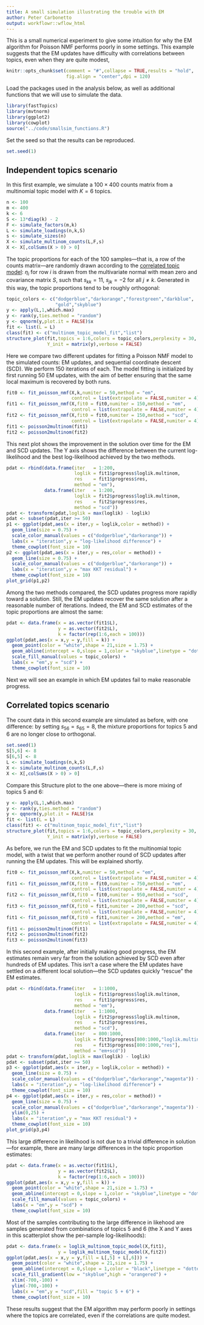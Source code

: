 ```yaml
---
title: A small simulation illustrating the trouble with EM
author: Peter Carbonetto
output: workflowr::wflow_html
---
```


This is a small numerical experiment to give some intuition for why
the EM algorithm for Poisson NMF performs poorly in some settings.
This example suggests that the EM updates have difficulty with
correlations between topics, even when they are quite modest,

```r
knitr::opts_chunk$set(comment = "#",collapse = TRUE,results = "hold",
                      fig.align = "center",dpi = 120)
```

Load the packages used in the analysis below, as well as additional
functions that we will use to simulate the data.

```r
library(fastTopics)
library(mvtnorm)
library(ggplot2)
library(cowplot)
source("../code/smallsim_functions.R")
```

Set the seed so that the results can be reproduced.

```r
set.seed(1)
```

Independent topics scenario
---------------------------

In this first example, we simulate a $100 \times 400$ counts matrix
from a multinomial topic model with $K = 6$ topics.

```r
n <- 100
m <- 400
k <- 6
S <- 13*diag(k) - 2
F <- simulate_factors(m,k)
L <- simulate_loadings(n,k,S)
s <- simulate_sizes(n)
X <- simulate_multinom_counts(L,F,s)
X <- X[,colSums(X > 0) > 0]
```

The topic proportions for each of the 100 samples---that is, a row of
the counts matrix---are randomly drawn according to the
[correlated topic model](https://doi.org/10.1214/07-AOAS114): $\eta_i$
for row $i$ is drawn from the multivariate normal with mean zero and
covariance matrix $S$, such that $s_{kk} = 11$, $s_{jk} = -2$ for all
$j \neq k$. Generated in this way, the topic proportions tend to be
roughly orthogonal:

```r
topic_colors <- c("dodgerblue","darkorange","forestgreen","darkblue",
                  "gold","skyblue")
y <- apply(L,1,which.max)
y <- rank(y,ties.method = "random")
y <- qqnorm(y,plot.it = FALSE)$x
fit <- list(L = L)
class(fit) <- c("multinom_topic_model_fit","list")
structure_plot(fit,topics = 1:6,colors = topic_colors,perplexity = 30,
               Y_init = matrix(y),verbose = FALSE)
```

Here we compare two different updates for fitting a Poisson NMF model
to the simulated counts: EM updates, and sequential coordinate descent
(SCD). We perform 150 iterations of each. The model fitting is
initialized by first running 50 EM updates, with the aim of better
ensuring that the same local maximum is recovered by both runs.

```r
fit0 <- fit_poisson_nmf(X,k,numiter = 50,method = "em",
                        control = list(extrapolate = FALSE,numiter = 4))
fit1 <- fit_poisson_nmf(X,fit0 = fit0,numiter = 150,method = "em",
                        control = list(extrapolate = FALSE,numiter = 4))
fit2 <- fit_poisson_nmf(X,fit0 = fit0,numiter = 150,method = "scd",
                        control = list(extrapolate = FALSE,numiter = 4))
fit1 <- poisson2multinom(fit1)
fit2 <- poisson2multinom(fit2)
```

This next plot shows the improvement in the solution over time for the
EM and SCD updates. The Y axis shows the difference between the
current log-likelihood and the best log-likelihood achieved by the two
methods.

```r
pdat <- rbind(data.frame(iter   = 1:200,
                         loglik = fit1$progress$loglik.multinom,
                         res    = fit1$progress$res,
                         method = "em"),
              data.frame(iter   = 1:200,
						 loglik = fit2$progress$loglik.multinom,
						 res    = fit2$progress$res,
						 method = "scd"))
pdat <- transform(pdat,loglik = max(loglik) - loglik)
pdat <- subset(pdat,iter >= 50)
p1 <- ggplot(pdat,aes(x = iter,y = loglik,color = method)) +
  geom_line(size = 0.75) +
  scale_color_manual(values = c("dodgerblue","darkorange")) +
  labs(x = "iteration",y = "log-likelihood difference") +
  theme_cowplot(font_size = 10)
p2 <- ggplot(pdat,aes(x = iter,y = res,color = method)) +
  geom_line(size = 0.75) +
  scale_color_manual(values = c("dodgerblue","darkorange")) +
  labs(x = "iteration",y = "max KKT residual") +
  theme_cowplot(font_size = 10)
plot_grid(p1,p2)
```

Among the two methods compared, the SCD updates progress more rapidly
toward a solution. Still, the EM updates recover the same solution
after a reasonable number of iterations. Indeed, the EM and SCD
estimates of the topic proportions are almost the same:

```r
pdat <- data.frame(x = as.vector(fit1$L),
                   y = as.vector(fit2$L),
                   k = factor(rep(1:6,each = 100)))
ggplot(pdat,aes(x = x,y = y,fill = k)) +
  geom_point(color = "white",shape = 21,size = 1.75) +
  geom_abline(intercept = 0,slope = 1,color = "skyblue",linetype = "dotted") +
  scale_fill_manual(values = topic_colors) +
  labs(x = "em",y = "scd") +
  theme_cowplot(font_size = 10)
```

Next we will see an example in which EM updates fail to make
reasonable progress.

Correlated topics scenario
--------------------------

The count data in this second example are simulated as before, with
one difference: by setting $s_{56} = s_{65} = 8$, the mixture
proportions for topics 5 and 6 are no longer close to orthogonal.

```r
set.seed(1)
S[5,6] <- 8
S[6,5] <- 8
L <- simulate_loadings(n,k,S)
X <- simulate_multinom_counts(L,F,s)
X <- X[,colSums(X > 0) > 0]
```

Compare this Structure plot to the one above---there is more mixing of
topics 5 and 6:

```r
y <- apply(L,1,which.max)
y <- rank(y,ties.method = "random")
y <- qqnorm(y,plot.it = FALSE)$x
fit <- list(L = L)
class(fit) <- c("multinom_topic_model_fit","list")
structure_plot(fit,topics = 1:6,colors = topic_colors,perplexity = 30,
               Y_init = matrix(y),verbose = FALSE)
```

As before, we run the EM and SCD updates to fit the multinomial topic
model, with a twist that we perform another round of SCD updates after
running the EM updates. This will be explained shortly.

```r
fit0 <- fit_poisson_nmf(X,k,numiter = 50,method = "em",
                        control = list(extrapolate = FALSE,numiter = 4))
fit1 <- fit_poisson_nmf(X,fit0 = fit0,numiter = 750,method = "em",
                        control = list(extrapolate = FALSE,numiter = 4))
fit2 <- fit_poisson_nmf(X,fit0 = fit0,numiter = 950,method = "scd",
                        control = list(extrapolate = FALSE,numiter = 4))
fit3 <- fit_poisson_nmf(X,fit0 = fit1,numiter = 200,method = "scd",
                        control = list(extrapolate = FALSE,numiter = 4))
fit1 <- fit_poisson_nmf(X,fit0 = fit1,numiter = 200,method = "em",
                        control = list(extrapolate = FALSE,numiter = 4))
fit1 <- poisson2multinom(fit1)
fit2 <- poisson2multinom(fit2)
fit3 <- poisson2multinom(fit3)
```

In this second example, after initially making good progress, the EM
estimates remain very far from the solution achieved by SCD even after
hundreds of EM updates. This isn't a case where the EM updates have
settled on a different local solution---the SCD updates quickly
"rescue" the EM estimates.

```r
pdat <- rbind(data.frame(iter   = 1:1000,
                         loglik = fit1$progress$loglik.multinom,
                         res    = fit1$progress$res,
                         method = "em"),
              data.frame(iter   = 1:1000,
                         loglik = fit2$progress$loglik.multinom,
                         res    = fit2$progress$res,
                         method = "scd"),
              data.frame(iter   = 800:1000,
                         loglik = fit3$progress[800:1000,"loglik.multinom"],
                         res    = fit3$progress[800:1000,"res"],
  			             method = "em+scd"))
pdat <- transform(pdat,loglik = max(loglik) - loglik)
pdat <- subset(pdat,iter >= 50)
p3 <- ggplot(pdat,aes(x = iter,y = loglik,color = method)) +
  geom_line(size = 0.75) +
  scale_color_manual(values = c("dodgerblue","darkorange","magenta")) +
  labs(x = "iteration",y = "log-likelihood difference") +
  theme_cowplot(font_size = 10)
p4 <- ggplot(pdat,aes(x = iter,y = res,color = method)) +
  geom_line(size = 0.75) +
  scale_color_manual(values = c("dodgerblue","darkorange","magenta")) +
  ylim(0,25) +
  labs(x = "iteration",y = "max KKT residual") +
  theme_cowplot(font_size = 10)
plot_grid(p3,p4)
```

This large difference in likelihood is not due to a trivial difference
in solution---for example, there are many large differences in the
topic proportion estimates:

```r
pdat <- data.frame(x = as.vector(fit1$L),
                   y = as.vector(fit2$L),
                   k = factor(rep(1:6,each = 100)))
ggplot(pdat,aes(x = x,y = y,fill = k)) +
  geom_point(color = "white",shape = 21,size = 1.75) +
  geom_abline(intercept = 0,slope = 1,color = "skyblue",linetype = "dotted") +
  scale_fill_manual(values = topic_colors) +
  labs(x = "em",y = "scd") +
  theme_cowplot(font_size = 10)
```

Most of the samples contributing to the large difference in likehood
are samples generated from combinations of topics 5 and 6 (the X and Y
axes in this scatterplot show the per-sample log-likelihoods):

```r
pdat <- data.frame(x = loglik_multinom_topic_model(X,fit1),
                   y = loglik_multinom_topic_model(X,fit2))
ggplot(pdat,aes(x = x,y = y,fill = L[,5] + L[,6])) +
  geom_point(color = "white",shape = 21,size = 1.75) +
  geom_abline(intercept = 0,slope = 1,color = "black",linetype = "dotted") +
  scale_fill_gradient(low = "skyblue",high = "orangered") +
  xlim(-700,-100) +
  ylim(-700,-100) +
  labs(x = "em",y = "scd",fill = "topic 5 + 6") +
  theme_cowplot(font_size = 10)
```

These results suggest that the EM algorithm may perform poorly in
settings where the topics are correlated, even if the correlations are
quite modest.
